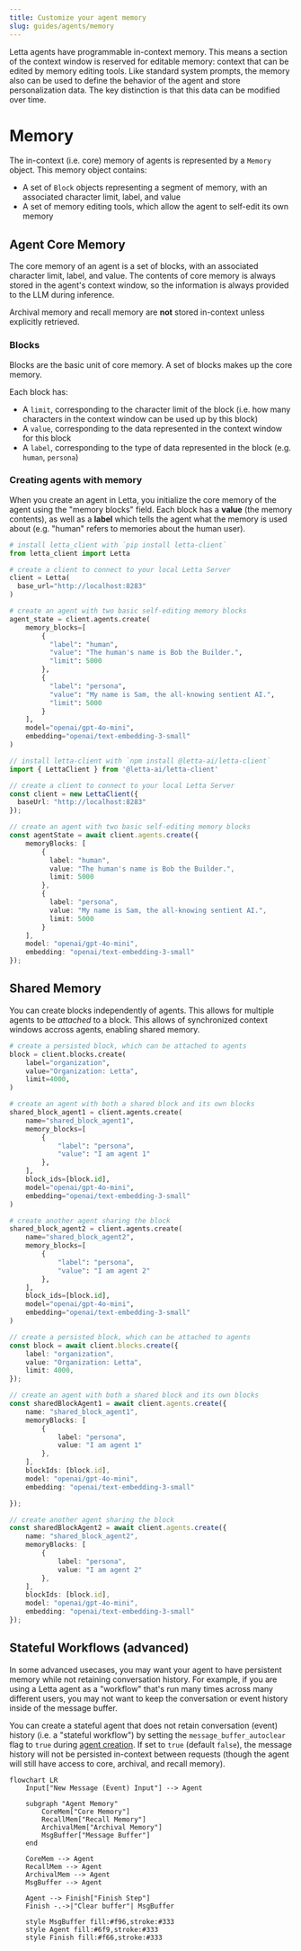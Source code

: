 ```yaml
---
title: Customize your agent memory
slug: guides/agents/memory
---
```


Letta agents have programmable in-context memory. This means a section of the context window is reserved for editable memory: context that can be edited by memory editing tools. Like standard system prompts, the memory also can be used to define the behavior of the agent and store personalization data. The key distinction is that this data can be modified over time.

# Memory
The in-context (i.e. core) memory of agents is represented by a `Memory` object. This memory object contains:
* A set of `Block` objects representing a segment of memory, with an associated character limit, label, and value
* A set of memory editing tools, which allow the agent to self-edit its own memory

## Agent Core Memory
The core memory of an agent is a set of blocks, with an associated character limit, label, and value.
The contents of core memory is always stored in the agent's context window, so the information is always provided to the LLM during inference.

Archival memory and recall memory are **not** stored in-context unless explicitly retrieved.

### Blocks
Blocks are the basic unit of core memory.
A set of blocks makes up the core memory.

Each block has:
* A `limit`, corresponding to the character limit of the block (i.e. how many characters in the context window can be used up by this block)
* A `value`, corresponding to the data represented in the context window for this block
* A `label`, corresponding to the type of data represented in the block (e.g. `human`, `persona`)


### Creating agents with memory
When you create an agent in Letta, you initialize the core memory of the agent using the "memory blocks" field.
Each block has a **value** (the memory contents), as well as a **label** which tells the agent what the memory is used about (e.g. "human" refers to memories about the human user).
<CodeGroup>
```python title="python" maxLines=50
# install letta_client with `pip install letta-client`
from letta_client import Letta

# create a client to connect to your local Letta Server
client = Letta(
  base_url="http://localhost:8283"
)

# create an agent with two basic self-editing memory blocks
agent_state = client.agents.create(
    memory_blocks=[
        {
          "label": "human",
          "value": "The human's name is Bob the Builder.",
          "limit": 5000
        },
        {
          "label": "persona",
          "value": "My name is Sam, the all-knowing sentient AI.",
          "limit": 5000
        }
    ],
    model="openai/gpt-4o-mini",
    embedding="openai/text-embedding-3-small"
)
```
```typescript maxLines=50 title="node.js"
// install letta-client with `npm install @letta-ai/letta-client`
import { LettaClient } from '@letta-ai/letta-client'

// create a client to connect to your local Letta Server
const client = new LettaClient({
  baseUrl: "http://localhost:8283"
});

// create an agent with two basic self-editing memory blocks
const agentState = await client.agents.create({
    memoryBlocks: [
        {
          label: "human",
          value: "The human's name is Bob the Builder.",
          limit: 5000
        },
        {
          label: "persona",
          value: "My name is Sam, the all-knowing sentient AI.",
          limit: 5000
        }
    ],
    model: "openai/gpt-4o-mini",
    embedding: "openai/text-embedding-3-small"
});
```
</CodeGroup>

## Shared Memory
You can create blocks independently of agents. This allows for multiple agents to be *attached* to a block. This allows of synchronized context windows accross agents, enabling shared memory.
<CodeGroup>
```python title="python" maxLines=50
# create a persisted block, which can be attached to agents
block = client.blocks.create(
    label="organization",
    value="Organization: Letta",
    limit=4000,
)

# create an agent with both a shared block and its own blocks
shared_block_agent1 = client.agents.create(
    name="shared_block_agent1",
    memory_blocks=[
        {
            "label": "persona",
            "value": "I am agent 1"
        },
    ],
    block_ids=[block.id],
    model="openai/gpt-4o-mini",
    embedding="openai/text-embedding-3-small"
)

# create another agent sharing the block
shared_block_agent2 = client.agents.create(
    name="shared_block_agent2",
    memory_blocks=[
        {
            "label": "persona",
            "value": "I am agent 2"
        },
    ],
    block_ids=[block.id],
    model="openai/gpt-4o-mini",
    embedding="openai/text-embedding-3-small"
)
```
```typescript maxLines=50 title="node.js"
// create a persisted block, which can be attached to agents
const block = await client.blocks.create({
    label: "organization",
    value: "Organization: Letta",
    limit: 4000,
});

// create an agent with both a shared block and its own blocks
const sharedBlockAgent1 = await client.agents.create({
    name: "shared_block_agent1",
    memoryBlocks: [
        {
            label: "persona",
            value: "I am agent 1"
        },
    ],
    blockIds: [block.id],
    model: "openai/gpt-4o-mini",
    embedding: "openai/text-embedding-3-small"

});

// create another agent sharing the block
const sharedBlockAgent2 = await client.agents.create({
    name: "shared_block_agent2",
    memoryBlocks: [
        {
            label: "persona",
            value: "I am agent 2"
        },
    ],
    blockIds: [block.id],
    model: "openai/gpt-4o-mini",
    embedding: "openai/text-embedding-3-small"
});
```
</CodeGroup>

## Stateful Workflows (advanced)
In some advanced usecases, you may want your agent to have persistent memory while not retaining conversation history.
For example, if you are using a Letta agent as a "workflow" that's run many times across many different users, you may not want to keep the conversation or event history inside of the message buffer.

You can create a stateful agent that does not retain conversation (event) history (i.e. a "stateful workflow") by setting the `message_buffer_autoclear` flag to `true` during [agent creation](/api-reference/agents/create). If set to `true` (default `false`), the message history will not be persisted in-context between requests (though the agent will still have access to core, archival, and recall memory).

```mermaid
flowchart LR
    Input["New Message (Event) Input"] --> Agent

    subgraph "Agent Memory"
        CoreMem["Core Memory"]
        RecallMem["Recall Memory"]
        ArchivalMem["Archival Memory"]
        MsgBuffer["Message Buffer"]
    end

    CoreMem --> Agent
    RecallMem --> Agent
    ArchivalMem --> Agent
    MsgBuffer --> Agent

    Agent --> Finish["Finish Step"]
    Finish -.->|"Clear buffer"| MsgBuffer

    style MsgBuffer fill:#f96,stroke:#333
    style Agent fill:#6f9,stroke:#333
    style Finish fill:#f66,stroke:#333
```
